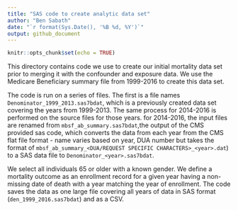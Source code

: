 ```yaml
---
title: "SAS code to create analytic data set"
author: "Ben Sabath"
date: "`r format(Sys.Date(), '%B %d, %Y')`"
output: github_document
---
```


```r
knitr::opts_chunk$set(echo = TRUE)
```



This directory contains code we use to create our initial mortality data set prior to merging it with the confounder and exposure data. We use the Medicare Beneficiary summary file from 1999-2016 to create this data set. 

The code is run on a series of files. The first is a file names `Denominator_1999_2013.sas7bdat`, which is a previously created data set covering the years from 1999-2013. The same process for 2014-2016 is performed on the source files for those years. for 2014-2016, the input files are renamed from `mbsf_ab_summary.sas7bdat`,the output of the CMS provided sas code, which converts the data from each year from the CMS flat file format - name varies based on year, DUA number but takes the format of `mbsf_ab_summary_<DUA/REQUEST SPECIFIC CHARACTERS>_<year>.dat`) to a SAS data file to `Denominator_<year>.sas7bdat`.


We select all individuals 65 or older with a known gender. We define a mortality outcome as an enrollment record for a given year having a non-missing date of death with a year matching the year of enrollment. The code saves the data as one large file covering all years of data in SAS format (`den_1999_2016.sas7bdat`) and as a CSV.